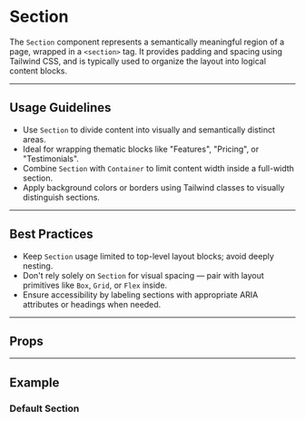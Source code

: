 
<Meta of={SectionStories} />

#  Section

The `Section` component represents a semantically meaningful region of a page, wrapped in a `<section>` tag. It provides padding and spacing using Tailwind CSS, and is typically used to organize the layout into logical content blocks.

---

## Usage Guidelines

- Use `Section` to divide content into visually and semantically distinct areas.
- Ideal for wrapping thematic blocks like "Features", "Pricing", or "Testimonials".
- Combine `Section` with `Container` to limit content width inside a full-width section.
- Apply background colors or borders using Tailwind classes to visually distinguish sections.

---

## Best Practices

- Keep `Section` usage limited to top-level layout blocks; avoid deeply nesting.
- Don't rely solely on `Section` for visual spacing — pair with layout primitives like `Box`, `Grid`, or `Flex` inside.
- Ensure accessibility by labeling sections with appropriate ARIA attributes or headings when needed.

---

## Props

<Controls of={SectionStories.Default} />

---

## Example

### Default Section

<Story of={SectionStories.Default} />
